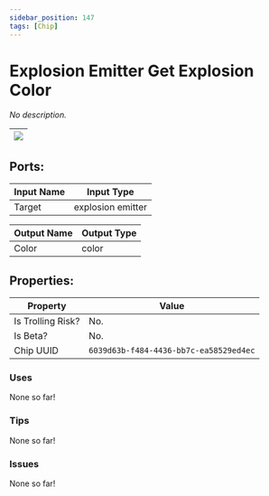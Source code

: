 ```yaml
---
sidebar_position: 147
tags: [Chip]
---
```


# Explosion Emitter Get Explosion Color


*No description.*

| ![](https://images-ext-2.discordapp.net/external/MPmIaQzlEPmgGWlgi-WxBBXt0Bjv_zWPkg1y1f_sy3s/https/www.recroomcircuits.com/image/circuit/absolute-value?width=206&height=108) |
|-----|

## Ports:

| Input Name | Input Type |
|-----------|-----------|
| Target | explosion emitter |

| Output Name | Output Type |
|-----------|-----------|
| Color | color |

## Properties:

| Property  | Value |
|-------------------|-----------|
| Is Trolling Risk? | No. |
| Is Beta? | No. |
| Chip UUID | `6039d63b-f484-4436-bb7c-ea58529ed4ec` |

### Uses

None so far!

### Tips

None so far!

### Issues

None so far!